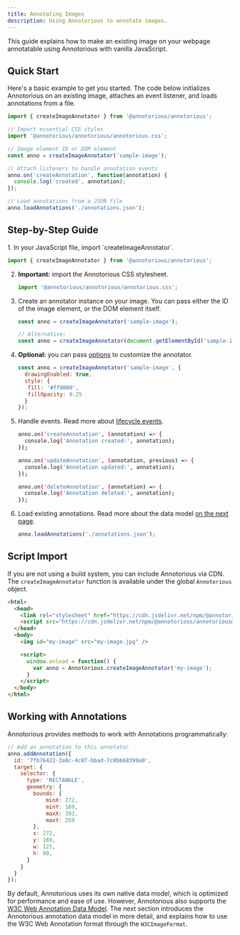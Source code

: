 ```yaml
---
title: Annotating Images
description: Using Annotorious to annotate images.
---
```


This guide explains how to make an existing image on your webpage annotatable using 
Annotorious with vanilla JavaScript.

## Quick Start

Here's a basic example to get you started. The code below initializes Annotorious 
on an existing image, attaches an event listener, and loads annotations from a file.

```js
import { createImageAnnotator } from '@annotorious/annotorious';

// Import essential CSS styles
import '@annotorious/annotorious/annotorious.css';

// Image element ID or DOM element
const anno = createImageAnnotator('sample-image');

// Attach listeners to handle annotation events
anno.on('createAnnotation', function(annotation) {
  console.log('created', annotation);
});

// Load annotations from a JSON file
anno.loadAnnotations('./annotations.json');
```

## Step-by-Step Guide

<Steps>
1. In your JavaScript file, import `createImageAnnotator`.

   ```js
   import { createImageAnnotator } from '@annotorious/annotorious';
   ```

2. __Important:__ import the Annotorious CSS stylesheet.

   ```js
   import '@annotorious/annotorious/annotorious.css';
   ```

3. Create an annotator instance on your image. You can pass
   either the ID of the image element, or the DOM element itself.

   ```js
   const anno = createImageAnnotator('sample-image');

   // Alternative:
   const anno = createImageAnnotator(document.getElementById('sample-image));
   ```

4. __Optional:__ you can pass [options](/api-reference/annotorious-opts) to customize the annotator.

   ```js
   const anno = createImageAnnotator('sample-image', {
     drawingEnabled: true,
     style: {
      fill: '#ff0000',
      fillOpacity: 0.25
     }
   });
   ```

5. Handle events. Read more about [lifecycle events](/api-reference/events).

   ```bash frame="none"
   anno.on('createAnnotation', (annotation) => {
     console.log('Annotation created:', annotation);
   });

   anno.on('updateAnnotation', (annotation, previous) => {
     console.log('Annotation updated:', annotation);
   });

   anno.on('deleteAnnotation', (annotation) => {
     console.log('Annotation deleted:', annotation);
   });
   ```

6. Load existing annotations. Read more about the data model [on the next page](/guides/data-model).
   
   ```js
   anno.loadAnnotations('./annotations.json');
   ```
</Steps>

## Script Import

If you are not using a build system, you can include Annotorious via CDN. 
The `createImageAnnotator` function is available under the global `Annotorious` object.

```html
<html>
  <head>
    <link rel="stylesheet" href="https://cdn.jsdelivr.net/npm/@annotorious/annotorious@latest/dist/annotorious.css">
    <script src="https://cdn.jsdelivr.net/npm/@annotorious/annotorious@latest/dist/annotorious.js"></script>
  </head>
  <body>
    <img id="my-image" src="my-image.jpg" />

    <script>
      window.onload = function() {
        var anno = Annotorious.createImageAnnotator('my-image');
      }
    </script>
  </body>
</html>
```

## Working with Annotations

Annotorious provides methods to work with Annotations programmatically:

```js
// Add an annotation to this annotator
anno.addAnnotation({
  id: '7fb76422-3a8c-4c87-bbad-7c8bb68399a0',
  target: {
    selector: {
      type: 'RECTANGLE',
      geometry: {
        bounds: {
            minX: 272,
            minY: 169,
            maxX: 393,
            maxY: 259
        },
        x: 272,
        y: 169,
        w: 121,
        h: 90,
      }
    }
  }
});
```

By default, Annotorious uses its own native data model, which is optimized 
for performance and ease of use. However, Annotorious also supports 
the [W3C Web Annotation Data Model](https://www.w3.org/TR/annotation-model/).
The next section introduces the Annotorious annotation data model in more detail, 
and explains how to use the W3C Web Annotation format through the `W3CImageFormat`.
